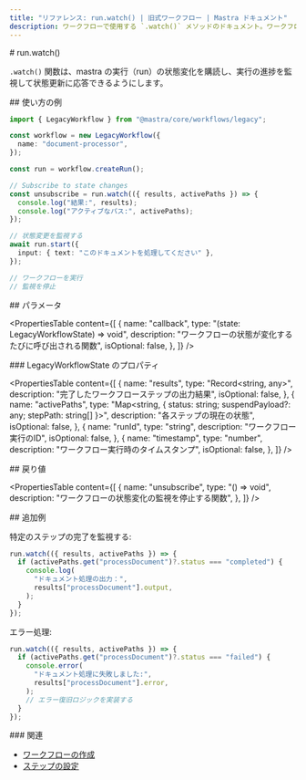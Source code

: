 ```yaml
---
title: "リファレンス: run.watch() | 旧式ワークフロー | Mastra ドキュメント"
description: ワークフローで使用する `.watch()` メソッドのドキュメント。ワークフロー実行の状態を監視します。
---
```


<div id="runwatch">
  # run.watch()
</div>

`.watch()` 関数は、mastra の実行（run）の状態変化を購読し、実行の進捗を監視して状態更新に応答できるようにします。

<div id="usage-example">
  ## 使い方の例
</div>

```typescript
import { LegacyWorkflow } from "@mastra/core/workflows/legacy";

const workflow = new LegacyWorkflow({
  name: "document-processor",
});

const run = workflow.createRun();

// Subscribe to state changes
const unsubscribe = run.watch(({ results, activePaths }) => {
  console.log("結果:", results);
  console.log("アクティブなパス:", activePaths);
});

// 状態変更を監視する
await run.start({
  input: { text: "このドキュメントを処理してください" },
});

// ワークフローを実行
// 監視を停止
```


<div id="parameters">
  ## パラメータ
</div>

<PropertiesTable
  content={[
    {
      name: "callback",
      type: "(state: LegacyWorkflowState) => void",
      description: "ワークフローの状態が変化するたびに呼び出される関数",
      isOptional: false,
    },
  ]}
/>

<div id="legacyworkflowstate-properties">
  ### LegacyWorkflowState のプロパティ
</div>

<PropertiesTable
  content={[
    {
      name: "results",
      type: "Record<string, any>",
      description: "完了したワークフローステップの出力結果",
      isOptional: false,
    },
    {
      name: "activePaths",
      type: "Map<string, { status: string; suspendPayload?: any; stepPath: string[] }>",
      description: "各ステップの現在の状態",
      isOptional: false,
    },
    {
      name: "runId",
      type: "string",
      description: "ワークフロー実行のID",
      isOptional: false,
    },
    {
      name: "timestamp",
      type: "number",
      description: "ワークフロー実行時のタイムスタンプ",
      isOptional: false,
    },
  ]}
/>

<div id="returns">
  ## 戻り値
</div>

<PropertiesTable
  content={[
    {
      name: "unsubscribe",
      type: "() => void",
      description: "ワークフローの状態変化の監視を停止する関数",
    },
  ]}
/>

<div id="additional-examples">
  ## 追加例
</div>

特定のステップの完了を監視する:

```typescript
run.watch(({ results, activePaths }) => {
  if (activePaths.get("processDocument")?.status === "completed") {
    console.log(
      "ドキュメント処理の出力：",
      results["processDocument"].output,
    );
  }
});
```

エラー処理:

```typescript
run.watch(({ results, activePaths }) => {
  if (activePaths.get("processDocument")?.status === "failed") {
    console.error(
      "ドキュメント処理に失敗しました:",
      results["processDocument"].error,
    );
    // エラー復旧ロジックを実装する
  }
});
```


<div id="related">
  ### 関連
</div>

- [ワークフローの作成](./createRun)
- [ステップの設定](./step-class)